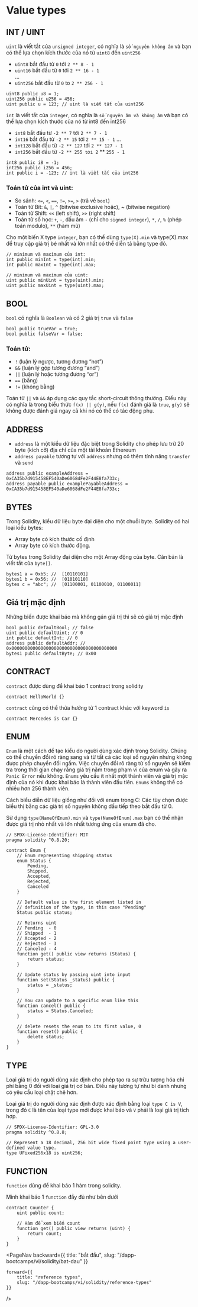 
# Value types

## INT / UINT
`uint` là viết tắt của `unsigned integer`, có nghĩa là `số nguyên không âm` và bạn có thể lựa chọn kích thước của nó từ `uint8` đến `uint256`  
- `uint8` bắt đầu từ `0` tới `2 ** 8 - 1`  
- `uint16` bắt đầu từ `0` tới `2 ** 16 - 1`  
...  
- `uint256` bắt đầu từ `0` to `2 ** 256 - 1`  

```solidity
uint8 public u8 = 1;
uint256 public u256 = 456;
uint public u = 123; // uint là viết tắt của uint256
```
`int` là viết tắt của `integer`, có nghĩa là `số nguyên âm và không âm` và bạn có thể lựa chọn kích thước của nó từ int8 đến int256
- `int8` bắt đầu từ `-2 ** 7` tới `2 ** 7 - 1`
- `int16` bắt đầu từ `-2 ** 15` tới `2 ** 15 - 1`
...
- `int128` bắt đầu từ `-2 ** 127` tới `2 ** 127 - 1`
- `int256` bắt đầu từ `-2 ** 255 tới 2` ** `255 - 1`

```solidity
int8 public i8 = -1;
int256 public i256 = 456;
int public i = -123; // int là viết tắt của int256
```
### Toán tử của int và uint:

- So sánh: `<=`, `<`, `==`, `!=`, `>=`, `>` (trả về `bool`)
- Toán tử Bit: `&`, `|`, `^` (bitwise exclusive hoặc), ~ (bitwise negation)
- Toán tử Shift: `<<` (left shift), `>>` (right shift)
- Toán tử số học: `+`, `-`, dấu âm `-` (chỉ cho `signed integer`), `*`, `/`, `%` (phép toán modulo), `**` (hàm mũ)

Cho một biến X type `integer`, bạn có thể dùng `type(X).min` và type(X).max để truy cập giá trị bé nhất và lớn nhất có thể diễn tả bằng type đó.
```
// minimum và maximum của int: 
int public minInt = type(int).min;
int public maxInt = type(int).max;

// minimum và maximum của uint:
uint public minUint = type(uint).min;
uint public maxUint = type(uint).max;
```

## BOOL
`bool` có nghĩa là `Boolean` và có 2 giá trị `true` và `false`

```solidity
bool public trueVar = true;
bool public falseVar = false;
```

### Toán tử:
- `!` (luận lý ngược, tương đương “not”)
- `&&` (luận lý gộp tương đương “and”)
- `||` (luận lý hoặc tương đương “or”)
- `==` (bằng)
- `!=` (không bằng)

Toán tử `||` và `&&` áp dụng các quy tắc short-circuit thông thường. Điều này có nghĩa là trong biểu thức `f(x) || g(y)`, nếu `f(x)` đánh giá là `true`, `g(y)` sẽ không được đánh giá ngay cả khi nó có thể có tác động phụ.

## ADDRESS
- `address` là một kiểu dữ liệu đặc biệt trong Solidity cho phép lưu trữ 20 byte (kích cỡ) địa chỉ của một tài khoản Ethereum
- `address payable` tương tự với `address` nhưng có thêm tính năng `transfer` và `send`

```solidity  
address public exampleAddress = 0xCA35b7d915458EF540aDe6068dFe2F44E8fa733c;
address payable public examplePayableAddress = 0xCA35b7d915458EF540aDe6068dFe2F44E8fa733c;
```

## BYTES
Trong Solidity, kiểu dữ liệu byte đại diện cho một chuỗi byte. 
Solidity có hai loại kiểu bytes:

 - Array byte có kích thước cố định
 - Array byte có kích thước động.

Từ bytes trong Solidity đại diện cho một Array động của byte. Căn bản là viết tắt của `byte[]`.

```solidity
bytes1 a = 0xb5; //  [10110101]
bytes1 b = 0x56; //  [01010110]
bytes c = "abc"; //  [01100001, 01100010, 01100011]
```

## Giá trị mặc định
Những biến được khai báo mà không gán giá trị thì sẽ có giá trị mặc định

```solidity
bool public defaultBool; // false
uint public defaultUint; // 0
int public defaultInt; // 0
address public defaultAddr; // 0x0000000000000000000000000000000000000000
bytes1 public defaultByte; // 0x00
```

## CONTRACT
`contract` được dùng để khai báo 1 contract trong solidity

```solidity
contract HelloWorld {}
```

`contract` cũng có thể thừa hưởng từ 1 contract khác với keyword `is`
```solidity
contract Mercedes is Car {}
```

## ENUM
`Enum` là một cách để tạo kiểu do người dùng xác định trong Solidity. Chúng có thể chuyển đổi rõ ràng sang và từ tất cả các loại số nguyên nhưng không được phép chuyển đổi ngầm. Việc chuyển đổi rõ ràng từ số nguyên sẽ kiểm tra trong thời gian chạy rằng giá trị nằm trong phạm vi của enum và gây ra `Panic Error` nếu không. `Enums` yêu cầu ít nhất một thành viên và giá trị mặc định của nó khi được khai báo là thành viên đầu tiên. `Enums` không thể có nhiều hơn 256 thành viên.

Cách biểu diễn dữ liệu giống như đối với enum trong C: Các tùy chọn được biểu thị bằng các giá trị số nguyên không dấu tiếp theo bắt đầu từ 0.

Sử dụng `type(NameOfEnum).min` và `type(NameOfEnum).max` bạn có thể nhận được giá trị nhỏ nhất và lớn nhất tương ứng của enum đã cho.

```solidity
// SPDX-License-Identifier: MIT
pragma solidity ^0.8.20;

contract Enum {
    // Enum representing shipping status
    enum Status {
        Pending,
        Shipped,
        Accepted,
        Rejected,
        Canceled
    }

    // Default value is the first element listed in
    // definition of the type, in this case "Pending"
    Status public status;

    // Returns uint
    // Pending  - 0
    // Shipped  - 1
    // Accepted - 2
    // Rejected - 3
    // Canceled - 4
    function get() public view returns (Status) {
        return status;
    }

    // Update status by passing uint into input
    function set(Status _status) public {
        status = _status;
    }

    // You can update to a specific enum like this
    function cancel() public {
        status = Status.Canceled;
    }

    // delete resets the enum to its first value, 0
    function reset() public {
        delete status;
    }
}
```

## TYPE
Loại giá trị do người dùng xác định cho phép tạo ra sự trừu tượng hóa chi phí bằng 0 đối với loại giá trị cơ bản. Điều này tương tự như bí danh nhưng có yêu cầu loại chặt chẽ hơn.

Loại giá trị do người dùng xác định được xác định bằng loại `type C is V`, trong đó `C` là tên của loại type mới được khai báo và `V` phải là loại giá trị tích hợp.

```solidity
// SPDX-License-Identifier: GPL-3.0
pragma solidity ^0.8.8;

// Represent a 18 decimal, 256 bit wide fixed point type using a user-defined value type.
type UFixed256x18 is uint256;
```

## FUNCTION
`function` dùng để khai báo 1 hàm trong solidity.

Mình khai báo 1 `function` đầy đủ như bên dưới

```solidity
contract Counter {
    uint public count;

    // Hàm để xem biến count
    function get() public view returns (uint) {
        return count;
    }
}
```

<PageNav 
    backward={{
        title: "bắt đầu", 
        slug: "/dapp-bootcamps/vi/solidity/bat-dau" 
    }}

    forward={{
        title: "reference types",
        slug: "/dapp-bootcamps/vi/solidity/reference-types" 
    }}
/>
